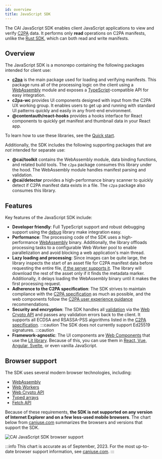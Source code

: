 ```yaml
---
id: overview
title: JavaScript SDK
---
```


The CAI JavaScript SDK enables client JavaScript applications to view and verify [C2PA](https://c2pa.org/) data. It performs only **read** operations on C2PA manifests, unlike the [Rust SDK](https://opensource.contentauthenticity.org/docs/rust-sdk/), which can both read and write manifests.

## Overview

The JavaScript SDK is a monorepo containing the following packages intended for client use:

- [**c2pa**](https://opensource.contentauthenticity.org/docs/js-sdk/api/c2pa) is the main package used for loading and verifying manifests. This package runs all of the processing
  logic on the client using a [WebAssembly](https://webassembly.org/) module and exposes a [TypeScript](https://www.typescriptlang.org/)-compatible API for easy integration.
- **c2pa-wc** provides UI components designed with input from the C2PA UX working group. It enables users to get up and running with standard UI patterns quickly and easily in any front-end environment.
- **@contentauth/react-hooks** provides a hooks interface for React components to quickly get manifest and thumbnail data in your React app.

To learn how to use these libraries, see the [Quick start](quick-start).

Additionally, the SDK includes the following supporting packages that are _not_ intended for separate use:

- **@cai/toolkit** contains the WebAssembly module, data binding functions, and related build tools. The `c2pa` package consumes this library under the hood. The WebAssembly module handles manifest parsing and validation.
- **@cai/detector** provides a high-performance binary scanner to quickly detect if C2PA manifest data exists in a file. The `c2pa` package also consumes this library.

## Features

Key features of the JavaScript SDK include:

- **Developer friendly**: Full TypeScript support and robust debugging support using the [debug](https://github.com/debug-js/debug) library make integration easy.
- **Performance**: The processing code of the SDK uses a high-performance [WebAssembly](https://developer.mozilla.org/en-US/docs/WebAssembly) binary. Additionally, the library offloads processing tasks to a configurable Web Worker pool to enable parallelization and avoid blocking a web application's main thread.
- **Lazy loading and processing**: Since images can be quite large, the library inspects the start of an asset file for C2PA manifest data before requesting the entire file, [if the server supports it](../guides/hosting#range-requests). The library will download the rest of the asset only if it finds the metadata marker. Additionally, it delays loading the WebAssembly binary until it makes the first processing request.
- **Adherence to the C2PA specification**: The SDK strives to maintain compliance with the [C2PA specification](https://c2pa.org/specifications/specifications/1.3/specs/C2PA_Specification.html) as much as possible, and the web components follow the [C2PA user experience guidance](https://c2pa.org/specifications/specifications/1.0/ux/UX_Recommendations.html) recommendations.
- **Security and encryption**: The SDK handles all [validation](https://c2pa.org/specifications/specifications/1.3/specs/C2PA_Specification.html#_validation) via the [Web Crypto API](https://developer.mozilla.org/en-US/docs/Web/API/Web_Crypto_API) and passes any validation errors back to the client. It supports all ECDSA and RSASSA-PSS algorithms listed in the [C2PA specification](https://c2pa.org/specifications/specifications/1.3/specs/C2PA_Specification.html#_digital_signatures).
  :::caution
  The SDK does not currently support Ed25519 signatures.
  :::caution
- **Framework-agnostic**: The UI components are [Web Components](https://developer.mozilla.org/en-US/docs/Web/Web_Components) that use the [Lit library](https://lit.dev/). Because of this, you can use them in [React, Vue, Angular, Svelte](https://custom-elements-everywhere.com/), or even vanilla JavaScript.

## Browser support

The SDK uses several modern browser technologies, including:

- [WebAssembly](https://webassembly.org/)
- [Web Workers](https://developer.mozilla.org/en-US/docs/Web/API/Web_Workers_API)
- [Web Crypto API](https://developer.mozilla.org/en-US/docs/Web/API/Web_Crypto_API)
- [Typed arrays](https://developer.mozilla.org/en-US/docs/Web/JavaScript/Typed_arrays)
- [Fetch API](https://developer.mozilla.org/en-US/docs/Web/API/Fetch_API)

Because of these requirements, **the SDK is not supported on any version of Internet Explorer and on a few less-used mobile browsers**. The chart below from [caniuse.com](https://caniuse.com/wasm,webworkers,cryptography,typedarrays,fetch) summarizes the browsers and versions that support the SDK.

![CAI JavaScript SDK browser support](../../../static/img/caniuse.png)

:::info
This chart is accurate as of September, 2023. For the most up-to-date browser support information, see [caniuse.com](https://caniuse.com/wasm,webworkers,cryptography,typedarrays,fetch).
:::
